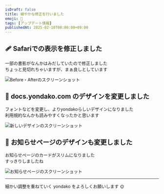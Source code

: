```yaml
---
isDraft: false
title: 細やかな修正を行いました
emoji: 🤏
tags: [アップデート情報]
publishedAt: 2025-02-10T00:00:00+09:00
---
```


## 🩹 Safariでの表示を修正しました

一部の書影がなんかはみだしていたので修正しました  
ちょっと見切れちゃいますが、まぁ良しとしています

![Before・Afterのスクリーンショット](./assets/before-after.png)

## 🎨 docs.yondako.com のデザインを変更しました

フォントなどを変更し、よりyondakoらしいデザインになりました  
利用規約なんかも読みやすくなったかと思います

![新しいデザインのスクリーンショット](./assets/docs.png)

## 🔔 お知らせページのデザインも変更しました

お知らせページのカードがスリムになりました  
すっきりしましたね

![お知らせページのスクリーンショット](./assets/news.png)

---

細かい調整を重ねていく yondako をよろしくお願いします 🌞
